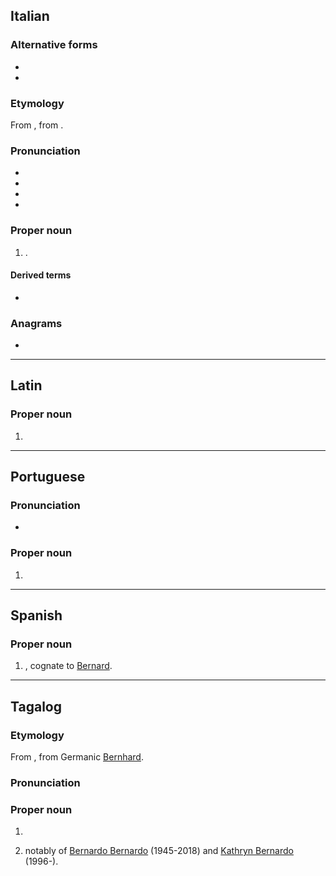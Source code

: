 ==Italian==

===Alternative forms===
* {{alter|it|Berardo}}
* {{alter|it|Dino||hypocoristic}}

===Etymology===
From {{der|it|la|Bernardus}}, from {{der|it|gem-pro|*Bernuharduz}}.

===Pronunciation===
* {{IPA|/berˈnar.do/|[ber̺ˈn̺är̺d̪o̞]|lang=it}}
* {{rhymes|ardo|lang=it}}
* {{it-stress|Bernàrdo}}
* {{hyph|Ber|nar|do|lang=it}}

===Proper noun===
{{it-proper noun|m|f=Bernarda}}

# {{given name|male|from=Proto-Germanic|eq=Bernard|lang=it}}.

====Derived terms====
* {{l|it|Bernardino}}

===Anagrams===
* {{l|it|barrendo}}

----

==Latin==

===Proper noun===
{{la-proper noun-form|Bernardō|m}}

# {{inflection of|Bernardus||lang=la|dat|;|abl}}

----

==Portuguese==

===Pronunciation===
* {{a|Brazil}} {{IPA|/beʁ.ˈnaʁ.du/|lang=pt}}

===Proper noun===
{{pt-proper noun|m}}

# {{given name|male|lang=pt|eq=Bernard}}

----

==Spanish==

===Proper noun===
{{es-proper noun|m}}

# {{given name|male|lang=es}}, cognate to [[Bernard]].

----

==Tagalog==
===Etymology===
From {{bor|tl|es|-}}, from Germanic [[Bernhard]].
===Pronunciation===
{{hyphenation|lang=tl|Ber|nar|do}}

===Proper noun===
{{head|tl|proper noun}}
#{{given name|male|lang=tl|from=Spanish|eq=Bernard}}
#{{surname|lang=tl|from=Spanish|dot=,}} notably of [[w:Bernardo Bernardo|Bernardo Bernardo]] (1945-2018) and [[w:Kathryn Bernardo|Kathryn Bernardo]] (1996-).